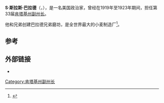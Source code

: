'''S·斯拉斯·巴拉德'''（{{lang|en|'''Samuel Thruston Ballard'''}}，{{bd|1855年|2月11日|1926年|1月18日}}），是一名美国政治家，曾经在1919年至1923年期间，担任第33届[[肯塔基州副州长|肯塔基州副州长]]。

他和兄弟创建巴拉德兄弟磨坊，是全世界最大的小麦制造厂<ref>{{cite news|title=Samuel Thruston Ballard,|url=https://familysearch.org/photos/images/3241138|accessdate=2015-07-28|work=familysearch}}</ref>。

==参考==
{{reflist}}

==外部链接==
*{{Find a Grave|28777914}}

{{s-start}}
{{s-off}}
{{succession box|title=[[肯塔基州副州长|肯塔基州副州长]]|before={{le|詹姆斯·D·布莱克|James D. Black}}|after=[[亨利·丹哈特|亨利·丹哈特]]|years=1919–1923}}
{{s-end}}
{{肯塔基州副州长}}

{{DEFAULTSORT:Ballard, S. Thruston}}

[[Category:肯塔基州副州长|Category:肯塔基州副州长]]